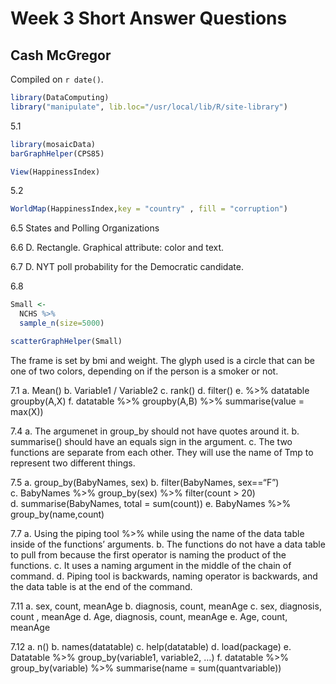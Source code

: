 # Week 3 Short Answer Questions

## Cash McGregor

<!-- leave this material as is -->
Compiled on `r date()`.

```r
library(DataComputing)
library("manipulate", lib.loc="/usr/local/lib/R/site-library")
```
<!-- put your content after this line -->
5.1
```r
library(mosaicData)
barGraphHelper(CPS85)
```

```r
View(HappinessIndex)
```

5.2
```r
WorldMap(HappinessIndex,key = "country" , fill = "corruption")
```

6.5
States and Polling Organizations

6.6
D. Rectangle. Graphical attribute: color and text.

6.7
D. NYT poll probability for the Democratic candidate.

6.8
```r
Small <-
  NCHS %>%
  sample_n(size=5000)
```

```r
scatterGraphHelper(Small)
``` 
The frame is set by bmi and weight. The glyph used is a circle that can be one of two colors, depending on if the person is a smoker or not.

7.1
a. Mean()
b. Variable1 / Variable2
c. rank()
d. filter()
e. %>% datatable groupby(A,X)
f. datatable %>% groupby(A,B) %>% summarise(value = max(X))

7.4
a. The argumenet in group_by should not have quotes around it. 
b. summarise() should have an equals sign in the argument.
c. The two functions are separate from each other. They will use the name of Tmp to represent two different things.

7.5
a. group_by(BabyNames, sex)
b. filter(BabyNames, sex=="F")
c. BabyNames %>% group_by(sex) %>% filter(count > 20)
d. summarise(BabyNames, total = sum(count))
e. BabyNames %>% group_by(name,count)

7.7
a. Using the piping tool %>% while using the name of the data table inside of the functions' arguments.
b. The functions do not have a data table to pull from because the first operator is naming the product of the functions.
c. It uses a naming argument in the middle of the chain of command.
d. Piping tool is backwards, naming operator is backwards, and the data table is at the end of the command. 

7.11
a. sex, count, meanAge
b. diagnosis, count, meanAge
c. sex, diagnosis, count , meanAge
d. Age, diagnosis, count, meanAge
e. Age, count, meanAge

7.12
a. n()
b. names(datatable)
c. help(datatable)
d. load(package)
e. Datatable %>% group_by(variable1, variable2, ...)
f. datatable %>% group_by(variable) %>% summarise(name = sum(quantvariable))
